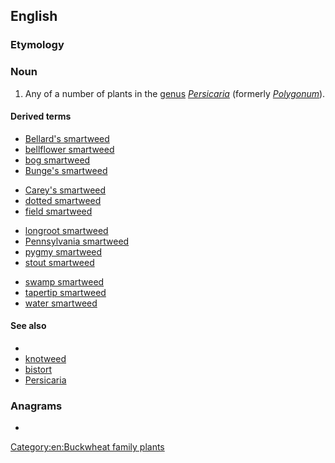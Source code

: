 ==English==

===Etymology===
{{compound|en|smart|weed}} <!--why? because the prickles can cause a smarting pain?-->

===Noun===
{{en-noun|-|s}}

# Any of a number of plants in the [[genus]] ''[[Persicaria]]'' (formerly ''[[Polygonum]]'').

====Derived terms====
{{rel-top4|terms derived from smartweed}}
* [[Bellard's smartweed]]
* [[bellflower smartweed]]
* [[bog smartweed]]
* [[Bunge's smartweed]]
{{rel-mid4}}
* [[Carey's smartweed]]
* [[dotted smartweed]]
* [[field smartweed]]
{{rel-mid4}}
* [[longroot smartweed]]
* [[Pennsylvania smartweed]]
* [[pygmy smartweed]]
* [[stout smartweed]]
{{rel-mid4}}
* [[swamp smartweed]]
* [[tapertip smartweed]]
* [[water smartweed]]
{{rel-bottom}}

====See also====
* {{pedialite|Polygonum}}
* [[knotweed]]
* [[bistort]]
* [[Persicaria]]

===Anagrams===
* {{anagrams|en|a=adeemrstw|wet dreams|wetdreams}}

[[Category:en:Buckwheat family plants]]